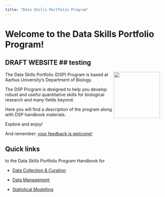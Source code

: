 ```yaml
---
title: "Data Skills Portfolio Program"
---
```


# Welcome to the Data Skills Portfolio Program! {.unnumbered}

## DRAFT WEBSITE ## testing

<img src="./data_skills_logo_2.png" align="right" width="150"/>

The Data Skills Portfolio (DSP) Program is based at Aarhus University's Department of Biology.

The DSP Program is designed to help you develop robust and useful quantitative skills for biological research and many fields beyond.

Here you will find a description of the program along with DSP handbook materials.

Explore and enjoy!

And remember: [your feedback is welcome!](feedback.qmd)

## Quick links

to the Data Skills Portfolio Program Handbook for

- [Data Collection & Curation](handbookDCIntro.qmd)

- [Data Management](handbookDAIntro.qmd)

- [Statistical Modelling](handbookSMIntro.qmd)

